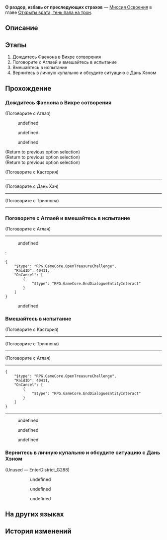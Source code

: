 {{Дополнить|Диалоги.}}
{{Миссия Инфобокс
|id              = 1040201
|Название        = 
|Изображение     = Миссия Освоения О раздор, избавь от преследующих страхов.png
|Тип             = Миссия Освоения
|События         = 
|Глава           = Открыты врата, тень пала на трон
|Условия         = Завершена [[Миссия Освоения]] ''[[О герой, прими ядро пламени]]''
|Персонажи       = Аглая; Голос титана; Дань Хэн; Испуганный стражник священного города; Кастория; Кратер; Мидей; Отголосок божественности; Отзывчивая женщина; Отпрыск титана; Паникующий солдат; Первопроходец; Солдат-доносчик; Стражник священного города; Стражники священного города; Суровый стражник священного города; Трибби; Трибиос; Триннона; Фаенон
|СтартЛокация    = Вихрь сотворения
|Мир             = Амфореус
|Локации         = Вихрь сотворения
|Предыдущая      = О герой, прими ядро пламени
|Следующая       = О слава, не испей отравленного вина
|Награды         = Опыт Освоения*300; Звёздный нефрит*40; Путеводитель путешественника*3; Утраченный кристалл*3; Небесная амброзия*120; Кредиты*40 000
}}
'''О раздор, избавь от преследующих страхов''' — [[Миссия Освоения]] в главе [[Открыты врата, тень пала на трон]].

==Описание==
{{Описание|Прошло много времени с тех пор, как Фаенон вошёл в Вихрь сотворения, чтобы пройти испытание раздора. Испытание обернулось провалом, когда Фаенон едва не потерял контроль над собой из-за внутренних демонов, но вам удалось спасти его. Фаенон провалил испытание ядром пламени, и бремя божественной силы Никадора легло на плечи единственного наследного принца Кремноса - златиуса Мидея. Но даже будучи законным наследником раздора, Мидей проявил несвойственную ему нерешительность, сопротивляясь принятию божественной силы, словно слава раздора стала его внутренним демоном.}}

==Этапы==
# Дождитесь Фаенона в Вихре сотворения
# Поговорите с Аглаей и вмешайтесь в испытание
# Вмешайтесь в испытание
# Вернитесь в личную купальню и обсудите ситуацию с Дань Хэном

==Прохождение==
{{Дополнить}}

===Дождитесь Фаенона в Вихре сотворения===
{{Описание миссии|локация=Вихрь сотворения|Прошло немало времени с тех пор, как Фаенон вошёл в Вихрь сотворения, вознамерившись пройти испытание раздора, что не давало златиусам покоя.}}
{{Диалог Начало}}

;(Поговорите с Аглая)
<!--Unknown TalkSentence: 104020009-->
<!--Unknown TalkSentence: 104020010-->
<!--Unknown TalkSentence: 104020011-->
<!--Unknown TalkSentence: 104020012-->
<!--Unknown TalkSentence: 104020013-->
<!--Unknown TalkSentence: 104020014-->
<!--Unknown TalkSentence: 104020015-->
<!--Unknown TalkSentence: 104020016-->
<!--Unknown TalkSentence: 104020017-->
<!--Unknown TalkSentence: 104020018-->
<!--Unknown TalkSentence: 104020019-->
<!--Unknown TalkSentence: 104020020-->
<!--Unknown TalkSentence: 104020021-->
<!--Unknown TalkSentence: 104020022-->
<!--Unknown TalkSentence: 104020023-->
<!--Unknown TalkSentence: 104020024-->
<!--Unknown TalkSentence: 104020025-->
<!--Unknown TalkSentence: 104020026-->
<!--Unknown TalkSentence: 104020027-->
<!--Unknown TalkSentence: 104020028-->
<!--Unknown TalkSentence: 104020029-->
<!--Unknown TalkSentence: 104020030-->
<!--Unknown TalkSentence: 104020031-->
<!--Unknown TalkSentence: 104020032-->
<!--Unknown TalkSentence: 104020033-->
<!--Unknown TalkSentence: 104020034-->
<!--Unknown TalkSentence: 104020035-->
<!--Unknown TalkSentence: 104020036-->
<!--Unknown TalkSentence: 104020037-->
<!--Unknown TalkSentence: 104020038-->
<!--Unknown TalkSentence: 104020039-->
<!--Unknown TalkSentence: 104020040-->
<!--Unknown TalkSentence: 104020041-->
<!--Unknown TalkSentence: 104020042-->
<!--Unknown TalkSentence: 104020043-->
<!--Unknown TalkSentence: 104020044-->
<!--Unknown TalkSentence: 104020045-->
<!--Unknown TalkSentence: 104020046-->
<!--Unknown TalkSentence: 104020047-->
<!--Unknown TalkSentence: 104020048-->
<!--Unknown TalkSentence: 104020049-->
<!--Unknown TalkSentence: 104020050-->
<!--Unknown TalkSentence: 104020051-->
<!--Unknown TalkSentence: 104020052-->
<!--Unknown TalkSentence: 104020053-->
<!--Unknown TalkSentence: 104020054-->
<!--Unknown TalkSentence: 104020055-->
<!--Unknown TalkSentence: 104020056-->
<!--Unknown TalkSentence: 104020057-->
<!--Unknown TalkSentence: 104020058-->
<!--Unknown TalkSentence: 104020059-->
<!--Unknown TalkSentence: 104020060-->
<!--Unknown TalkSentence: 104020061-->
<!--Unknown TalkSentence: 104020062-->
<!--Unknown TalkSentence: 104020063-->
<!--Unknown TalkSentence: 104020064-->
<!--Unknown TalkSentence: 104020065-->
<!--Unknown TalkSentence: 104020066-->
<!--Unknown TalkSentence: 104020067-->
<!--Unknown TalkSentence: 104020068-->
<!--Unknown TalkSentence: 104020069-->
<!--Unknown TalkSentence: 104020070-->
<!--Unknown TalkSentence: 104020071-->
<!--Unknown TalkSentence: 104020072-->
<!--Unknown TalkSentence: 104020073-->
<!--Unknown TalkSentence: 104020074-->
<!--Unknown TalkSentence: 104020075-->
<!--Unknown TalkSentence: 104020076-->
<!--Unknown TalkSentence: 104020077-->
<!--Unknown TalkSentence: 104020078-->
<!--Unknown TalkSentence: 104020079-->
<!--Unknown TalkSentence: 104020080-->
<!--Unknown TalkSentence: 104020081-->
<!--Unknown TalkSentence: 104020082-->
<!--Unknown TalkSentence: 104020083-->
<!--Unknown TalkSentence: 104020084-->
<!--Unknown TalkSentence: 104020085-->
<!--Unknown TalkSentence: 104020086-->
<!--Unknown TalkSentence: 104020087-->
<!--Unknown TalkSentence: 104020088-->
<!--Unknown TalkSentence: 104020089-->
<!--Unknown TalkSentence: 104020090-->
<!--Unknown TalkSentence: 104020091-->
<!--Unknown TalkSentence: 104020092-->
<!--Unknown TalkSentence: 104020093-->
<!--Unknown TalkSentence: 104020094-->
<!--Unknown TalkSentence: 104020095-->
<!--Unknown TalkSentence: 104020096-->
<!--Unknown TalkSentence: 104020097-->
<!--Unknown TalkSentence: 104020098-->
<!--Unknown TalkSentence: 104020099-->
<!--Unknown TalkSentence: 104020100-->
<!--Unknown TalkSentence: 104020101-->
<!--Unknown TalkSentence: 104020102-->
<!--Unknown TalkSentence: 104020103-->
<!--Unknown TalkSentence: 104020104-->
:{{Диалог|Стрелка}} undefined
:{{Диалог|Стрелка}} undefined
:{{Диалог|Стрелка}} undefined
:<!--Unknown TalkSentence: 104020108-->
<!--Unknown TalkSentence: 104020109-->
<!--Unknown TalkSentence: 104020110-->
<!--Unknown TalkSentence: 104020111-->
<!--Unknown TalkSentence: 104020112-->
<!--Unknown TalkSentence: 104020113-->
<!--Unknown TalkSentence: 104020114-->
<!--Unknown TalkSentence: 104020115-->
<!--Unknown TalkSentence: 104020116-->
<!--Unknown TalkSentence: 104020117-->
<!--Unknown TalkSentence: 104020118-->
<!--Unknown TalkSentence: 104020119-->
<!--Unknown TalkSentence: 104020120-->
;(Return to previous option selection)
;(Return to previous option selection)
;(Return to previous option selection)

;(Поговорите с Кастория)
----
<!--Unknown TalkSentence: 104020401-->

;(Поговорите с Дань Хэн)
----
<!--Unknown TalkSentence: 104020601-->

;(Поговорите с Триннона)
----
<!--Unknown TalkSentence: 104020501-->
{{Диалог Конец}}

===Поговорите с Аглаей и вмешайтесь в испытание===
{{Описание миссии|локация=Вихрь сотворения|Испытание Фаенона ядром пламени внезапно пошло не по плану, и в критический момент мы с Касторией и Мидеем решили вмешаться, чтобы спасти Фаенона.}}
{{Диалог Начало}}

;(Поговорите с Аглая)
----
<!--Unknown TalkSentence: 104020201-->
:{{Диалог|Стрелка}} undefined
:<pre>{
	"$type": "RPG.GameCore.OpenTreasureChallenge",
	"RaidID": 40411,
	"OnCancel": [
		{
			"$type": "RPG.GameCore.EndDialogueEntityInteract"
		}
	]
}</pre>
:{{Диалог|Выход}} undefined
:<!--Unknown TalkSentence: 104020204-->

{{Диалог Конец}}

===Вмешайтесь в испытание===
{{Диалог Начало}}

;(Поговорите с Кастория)
----
<!--Unknown TalkSentence: 104020401-->

;(Поговорите с Триннона)
----
<!--Unknown TalkSentence: 104020501-->

;(Поговорите с Аглая)
----
<!--Unknown TalkSentence: 104020304-->
<pre>{
	"$type": "RPG.GameCore.OpenTreasureChallenge",
	"RaidID": 40411,
	"OnCancel": [
		{
			"$type": "RPG.GameCore.EndDialogueEntityInteract"
		}
	]
}</pre>

----
<!--Unknown TalkSentence: 104020700-->
<!--Unknown TalkSentence: 104020701-->
<!--Unknown TalkSentence: 104020702-->
<!--Unknown TalkSentence: 104020703-->
<!--Unknown TalkSentence: 104020704-->
<!--Unknown TalkSentence: 104020705-->
<!--Unknown TalkSentence: 104020706-->
:{{Диалог|Стрелка}} undefined
:<!--Unknown TalkSentence: 104020708-->
:<!--Unknown TalkSentence: 104020709-->
:<!--Unknown TalkSentence: 104020710-->
:<!--Unknown TalkSentence: 104020711-->
:<!--Unknown TalkSentence: 104020712-->
:<!--Unknown TalkSentence: 104020713-->
:<!--Unknown TalkSentence: 104020714-->
::{{tx}}
:{{Диалог|Стрелка}} undefined
:<!--Unknown TalkSentence: 104020710-->
:<!--Unknown TalkSentence: 104020711-->
:<!--Unknown TalkSentence: 104020712-->
:<!--Unknown TalkSentence: 104020713-->
:<!--Unknown TalkSentence: 104020714-->
::{{tx}}
:{{Диалог|Стрелка}} undefined
:<!--Unknown TalkSentence: 104020712-->
:<!--Unknown TalkSentence: 104020713-->
:<!--Unknown TalkSentence: 104020714-->
::{{tx}}
<!--Unknown TalkSentence: 104020712-->
<!--Unknown TalkSentence: 104020713-->
<!--Unknown TalkSentence: 104020714-->
:{{tx}}
{{Диалог Конец}}

===Вернитесь в личную купальню и обсудите ситуацию с Дань Хэном===
{{Описание миссии|локация=Вечный священный город Охема|Разобравшись с делами Фаенона, (Первопроходец) и я вернулись в купальни, чтобы отдохнуть. Что касается нынешней ситуации на Амфореусе, для себя мы сделали некоторые выводы.}}
{{Диалог Начало}}

;(Unused &mdash; EnterDistrict_G288)
:{{tx}}
:<!--Unknown TalkSentence: 104020801-->
::{{Диалог|Стрелка}} undefined
::<!--Unknown TalkSentence: 104020803-->
::<!--Unknown TalkSentence: 104020804-->
::<!--Unknown TalkSentence: 104020805-->
::<!--Unknown TalkSentence: 104020806-->
::<!--Unknown TalkSentence: 104020807-->
::<!--Unknown TalkSentence: 104020808-->
::<!--Unknown TalkSentence: 104020809-->
::<!--Unknown TalkSentence: 104020810-->
::{{Диалог|Стрелка}} undefined
::<!--Unknown TalkSentence: 104020805-->
::<!--Unknown TalkSentence: 104020806-->
::<!--Unknown TalkSentence: 104020807-->
::<!--Unknown TalkSentence: 104020808-->
::<!--Unknown TalkSentence: 104020809-->
::<!--Unknown TalkSentence: 104020810-->
::{{Диалог|Стрелка}} undefined
::<!--Unknown TalkSentence: 104020807-->
::<!--Unknown TalkSentence: 104020808-->
::<!--Unknown TalkSentence: 104020809-->
::<!--Unknown TalkSentence: 104020810-->
:<!--Unknown TalkSentence: 104020807-->
:<!--Unknown TalkSentence: 104020808-->
:<!--Unknown TalkSentence: 104020809-->
:<!--Unknown TalkSentence: 104020810-->
<!--Unknown TalkSentence: 104020024-->
{{Диалог Конец}}

==На других языках==
{{На других языках
|en   = Strife, Dispel the Accompanying Fears
|zhs  = 纷争啊，伐清湮途的悼惧
|zht  = 紛爭啊，伐清湮途的悼懼
|ja   = 紛争よ、消滅の道に広がる恐怖を薙ぎ払え
|ko   = 분쟁이여, 길을 막는 두려움을 토벌하라
|es   = Conflicto, ahuyenta este temor sombrío
|fr   = Conflit, dissipe les peurs héritées
|ru   = О раздор, избавь от преследующих страхов
|th   = ปฏิปักษ์เอ๋ย จงขจัดความกลัวบนเส้นทาง
|vi   = Hỡi Phân Tranh, Hãy Xua Tan Nỗi Sợ Trên Đường
|de   = Zwist, banne die Angst vor dem Ende
|id   = Pertikaian, Hancurkan Ketakutan yang Terpendam
|pt   = Conflito, Dissipar os Medos Acompanhantes
}}

==История изменений==
{{История изменений|3.1}}
